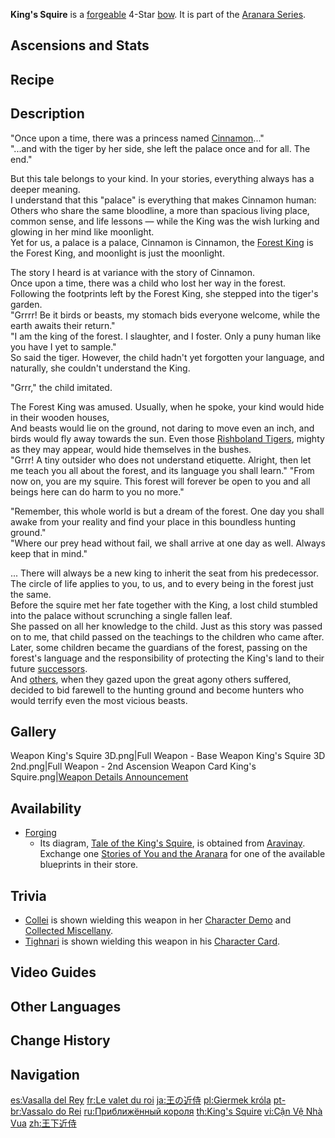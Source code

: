 {{Weapon Infobox
|id             = 15417
|image          = <gallery>
Weapon King's Squire.png|Base
Weapon King's Squire 2nd.png|2nd Ascension
</gallery>
|type           = Bow
|quality        = 4
|releaseDate    = 2022-08-24
|series         = Aranara
|obtain         = Forging
|diagram        = {{Sold By|Tale of the King's Squire}}
|base_atk       = 41
|2nd_stat_type  = ATK
|2nd_stat       = 12%
|passive        = Labyrinth Lord's Instruction
|effect         = Obtain the Teachings of the Forest effect when unleashing [[Elemental Skill]]s and [[Elemental Burst]], increasing [[Elemental Mastery]] by (var1) for 12s. This effect will be removed when switching characters. When the Teachings of the Forest effect ends or is removed, it will deal (var2)% of [[ATK]] as DMG to 1 nearby opponent. The Teachings of the Forest effect can be triggered once every 20s.
|eff_rank1_var1 = 60
|eff_rank2_var1 = 80
|eff_rank3_var1 = 100
|eff_rank4_var1 = 120
|eff_rank5_var1 = 140
|eff_rank1_var2 = 100
|eff_rank2_var2 = 120
|eff_rank3_var2 = 140
|eff_rank4_var2 = 160
|eff_rank5_var2 = 180
|eff_att1       = Elemental Skill
|eff_att2       = Elemental Burst
|eff_att3       = Elemental Mastery
|eff_scale1     = ATK
}}
{{Description|It has taken on the shape of a bow that can shoot the enemies of the forest down.}}
'''King's Squire''' is a [[forge]]able 4-Star [[bow]]. It is part of the [[Aranara Series]].

==Ascensions and Stats==
{{Weapon Ascensions and Stats
|ascendMat1 = Echo of Scorching Might
|ascendMat2 = Remnant Glow of Scorching Might
|ascendMat3 = Dream of Scorching Might
|ascendMat4 = Olden Days of Scorching Might
|bossMat1   = Inactivated Fungal Nucleus
|bossMat2   = Dormant Fungal Nucleus
|bossMat3   = Robust Fungal Nucleus
|commonMat1 = Firm Arrowhead
|commonMat2 = Sharp Arrowhead
|commonMat3 = Weathered Arrowhead
}}

==Recipe==
{{Recipe
|type = Forging
|Midlander Bow Billet = 1
|Crystal Chunk = 50
|White Iron Chunk = 50
|Mora = 500
|time = 10s
|sort = Midlander Bow Billet;Crystal Chunk;White Iron Chunk;Mora
}}

==Description==
"Once upon a time, there was a princess named [[Cinnamon]]..."<br>
"...and with the tiger by her side, she left the palace once and for all. The end."

But this tale belongs to your kind. In your stories, everything always has a deeper meaning.<br>
I understand that this "palace" is everything that makes Cinnamon human:<br>
Others who share the same bloodline, a more than spacious living place, common sense, and life lessons &mdash; while the King was the wish lurking and glowing in her mind like moonlight.<br>
Yet for us, a palace is a palace, Cinnamon is Cinnamon, the [[Viaghara|Forest King]] is the Forest King, and moonlight is just the moonlight.

The story I heard is at variance with the story of Cinnamon.<br>
Once upon a time, there was a child who lost her way in the forest. Following the footprints left by the Forest King, she stepped into the tiger's garden.<br>
"Grrrr! Be it birds or beasts, my stomach bids everyone welcome, while the earth awaits their return."<br>
"I am the king of the forest. I slaughter, and I foster. Only a puny human like you have I yet to sample."<br>
So said the tiger. However, the child hadn't yet forgotten your language, and naturally, she couldn't understand the King.

"Grrr," the child imitated.

The Forest King was amused. Usually, when he spoke, your kind would hide in their wooden houses,<br>
And beasts would lie on the ground, not daring to move even an inch, and birds would fly away towards the sun. Even those [[Rishboland Tiger]]s, mighty as they may appear, would hide themselves in the bushes.<br>
"Grrr! A tiny outsider who does not understand etiquette. Alright, then let me teach you all about the forest, and its language you shall learn."
"From now on, you are my squire. This forest will forever be open to you and all beings here can do harm to you no more."

"Remember, this whole world is but a dream of the forest. One day you shall awake from your reality and find your place in this boundless hunting ground."<br>
"Where our prey head without fail, we shall arrive at one day as well. Always keep that in mind."

...
There will always be a new king to inherit the seat from his predecessor. The circle of life applies to you, to us, and to every being in the forest just the same.<br>
Before the squire met her fate together with the King, a lost child stumbled into the palace without scrunching a single fallen leaf.<br>
She passed on all her knowledge to the child. Just as this story was passed on to me, that child passed on the teachings to the children who came after.<br>
Later, some children became the guardians of the forest, passing on the forest's language and the responsibility of protecting the King's land to their future [[Forest Rangers|successors]].<br>
And [[Viridescent|others]], when they gazed upon the great agony others suffered, decided to bid farewell to the hunting ground and become hunters who would terrify even the most vicious beasts.
<!--
==Preview==
{{LoopOgv
|size=380px
|video=Weapon King's Squire Passive.ogv
|gif=Weapon King's Squire Passive.gif
}}
-->

==Gallery==
<gallery>
Weapon King's Squire 3D.png|Full Weapon - Base
Weapon King's Squire 3D 2nd.png|Full Weapon - 2nd Ascension
Weapon Card King's Squire.png|[https://www.hoyolab.com/article/7131929 Weapon Details Announcement]
</gallery>

==Availability==
* [[Forging]]
** Its diagram, [[Tale of the King's Squire]], is obtained from [[Aravinay]]. Exchange one [[Stories of You and the Aranara]] for one of the available blueprints in their store.

==Trivia==
* [[Collei]] is shown wielding this weapon in her [[Character Demo]] and [[Collected Miscellany]].
* [[Tighnari]] is shown wielding this weapon in his [[Tighnari (Character Card)|Character Card]].

==Video Guides==
{{EVT
|video1   = https://youtu.be/IUTuWwQq454
|caption1 = How To Get: King's Squire Blueprint
}}

==Other Languages==
{{Other Languages
|1_en      = King's Squire
|1_zhs     = 王下近侍
|1_zhs_rm  = Wángxià Jìnshì
|1_zht     = 王下近侍
|1_zht_rm  = Wángxià Jìnshì
|1_zh_tl   = King's Attendant
|1_ja      = 王の近侍
|1_ja_rm   = Ou no Kinji
|1_ja_tl   = King's Attendant
|1_ko      = {{tt|왕|王}}의 {{tt|측근|側近}}
|1_ko_rm   = Wang-ui Cheukgeun
|1_ko_tl   = King's Palace Guard
|1_es      = Vasalla del Rey
|1_es_tl   = King's Vassal
|1_es_note = {{es|Vasalla}} is a feminine term.
|1_fr      = Le valet du roi
|1_fr_tl   = The King's Valet
|1_ru      = Приближённый короля
|1_ru_tl   = King's Retainer
|1_th      = King's Squire
|1_vi      = {{tt|Cận Vệ|近衛}} Nhà Vua
|1_vi_tl   = King's Royal Guard
|1_de      = Gefolgsfrau des Königs
|1_de_tl   = Liegewoman of the King
|1_id      = King's Squire
|1_pt      = Vassalo do Rei
|1_pt_tl   = 
|1_tr      = Kralın Yaveri
|1_tr_tl   = King's Squire
|1_it      = Scudiere del re
|1_it_tl   = King's Squire

|2_en      = Labyrinth Lord's Instruction
|2_zhs     = 迷宫之王的教导
|2_zhs_rm  = Mígōng zhī Wáng de Jiàodǎo
|2_zht     = 迷宮之王的教導
|2_zht_rm  = Mígōng zhī Wáng de Jiàodǎo
|2_zh_tl   = Labyrinth King's Teachings
|2_ja      = 迷宮の王の教え
|2_ja_rm   = Meikyuu no Ou no Oshie
|2_ja_tl   = Labyrinth King's Teachings
|2_ko      = 미궁의 왕의 가르침
|2_ko_rm   = Migung-ui Wang-ui Gareuchim
|2_ko_tl   = Labyrinth King's Teachings
|2_es      = Enseñanzas del Rey del Laberinto
|2_es_tl   = Teachings of the King of the Labyrinth
|2_fr      = Instruction du seigneur du labyrinthe
|2_fr_tl   = Labyrinth Lord's Instruction
|2_ru      = Учения владыки лабиринта
|2_ru_tl   = Labyrinth Lord's Teachings
|2_th      = Labyrinth Lord's Instruction
|2_vi      = Chỉ Dẫn Của Vua Mê Cung
|2_vi_tl   = 
|2_de      = Lehren des Labyrinthkönigs
|2_de_tl   = Teachings of the Labyrinth King
|2_id      = Labyrinth Lord's Instruction
|2_pt      = Instruções do Rei do Labirinto
|2_pt_tl   = 
|2_tr      = Labirent Hakiminin Yönergesi
|2_tr_tl   = Labyrinth Judge's Instruction
|2_it      = Istruzioni del Signore del labirinto
|2_it_tl   = Labyrinth Lord's Instruction
}}

==Change History==
{{Change History|3.0}}

==Navigation==
{{Weapons by Series Navbox|series=Aranara}}
{{Weapon Navbox|Bows}}

[[es:Vasalla del Rey]]
[[fr:Le valet du roi]]
[[ja:王の近侍]]
[[pl:Giermek króla]]
[[pt-br:Vassalo do Rei]]
[[ru:Приближённый короля]]
[[th:King's Squire]]
[[vi:Cận Vệ Nhà Vua]]
[[zh:王下近侍]]